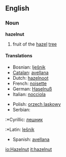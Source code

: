 ==English==
===Noun===
'''hazelnut'''
# fruit of the [[hazel]] [[tree]]
====Translations====
{{top}}
*Bosnian: [[lješnik#Bosnian|lješnik]] {{m}}
*[[Catalan]]: [[avellana]] {{f}}
*Dutch: [[hazelnoot]] {{f}}
*French: [[noisette]] {{f}}
*German: [[Haselnuß]] {{f}}
*Italian: [[nocciola]] {{f}}
{{mid}}
*Polish: [[orzech laskowy]] {{m}}
*Serbian:
:*Cyrillic: [[лешник#Serbian|лешник]] {{m}}
:*Latin: [[lešnik#Serbian|lešnik]] {{m}}
*Spanish: [[avellana]] {{f}}
{{bottom}}

[[io:Hazelnut]]
[[it:hazelnut]]